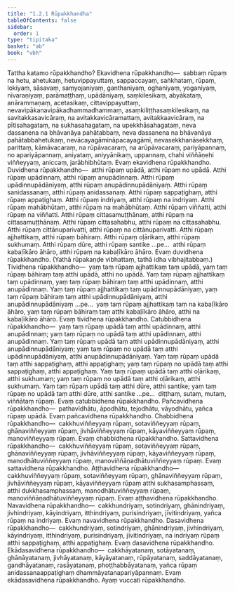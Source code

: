 ```yaml
---
title: "1.2.1 Rūpakkhandha"
tableOfContents: false
sidebar:
  order: 1
type: "tipitaka"
basket: "ab"
book: "vbh"
---
```



<DynamicBreadcrumb />

<Division number="33" book="vbh" bookNo="30" page="13">

<Paragraph number="57" book="vbh">
Tattha katamo rūpakkhandho? Ekavidhena rūpakkhandho—  sabbaṃ rūpaṃ na hetu, ahetukaṃ, hetuvippayuttaṃ, sappaccayaṃ, saṅkhataṃ, rūpaṃ, lokiyaṃ, sāsavaṃ, saṃyojaniyaṃ, ganthaniyaṃ, oghaniyaṃ, yoganiyaṃ, nīvaraṇiyaṃ, parāmaṭṭhaṃ, upādāniyaṃ, saṃkilesikaṃ, abyākataṃ, anārammaṇaṃ, acetasikaṃ, cittavippayuttaṃ, nevavipākanavipākadhammadhammaṃ, asaṃkiliṭṭhasaṃkilesikaṃ, na savitakkasavicāraṃ, na avitakkavicāramattaṃ, avitakkaavicāraṃ, na pītisahagataṃ, na sukhasahagataṃ, na upekkhāsahagataṃ, neva dassanena na bhāvanāya pahātabbaṃ, neva dassanena na bhāvanāya pahātabbahetukaṃ, nevācayagāmināpacayagāmī, nevasekkhanāsekkhaṃ, parittaṃ, kāmāvacaraṃ, na rūpāvacaraṃ, na arūpāvacaraṃ, pariyāpannaṃ, no apariyāpannaṃ, aniyataṃ, aniyyānikaṃ, uppannaṃ, chahi viññāṇehi viññeyyaṃ, aniccaṃ, jarābhibhūtaṃ. Evaṃ ekavidhena rūpakkhandho.
</Paragraph>

<Paragraph number="58" book="vbh">
Duvidhena rūpakkhandho—  atthi rūpaṃ upādā, atthi rūpaṃ no upādā. Atthi rūpaṃ upādinnaṃ, atthi rūpaṃ anupādinnaṃ. Atthi rūpaṃ upādinnupādāniyaṃ, atthi rūpaṃ anupādinnupādāniyaṃ. Atthi rūpaṃ sanidassanaṃ, atthi rūpaṃ anidassanaṃ. Atthi rūpaṃ sappaṭighaṃ, atthi rūpaṃ appaṭighaṃ. Atthi rūpaṃ indriyaṃ, atthi rūpaṃ na indriyaṃ. Atthi rūpaṃ mahābhūtaṃ, atthi rūpaṃ na mahābhūtaṃ. Atthi rūpaṃ viññatti, atthi rūpaṃ na viññatti. Atthi rūpaṃ cittasamuṭṭhānaṃ, atthi rūpaṃ na cittasamuṭṭhānaṃ. Atthi rūpaṃ cittasahabhu, atthi rūpaṃ na cittasahabhu. Atthi rūpaṃ cittānuparivatti, atthi rūpaṃ na cittānuparivatti. Atthi rūpaṃ ajjhattikaṃ, atthi rūpaṃ bāhiraṃ. Atthi rūpaṃ oḷārikaṃ, atthi rūpaṃ sukhumaṃ. Atthi rūpaṃ dūre, atthi rūpaṃ santike …pe…  atthi rūpaṃ kabaḷīkāro āhāro, atthi rūpaṃ na kabaḷīkāro āhāro. Evaṃ duvidhena rūpakkhandho.
</Paragraph>

<Paragraph number="59" book="vbh">
(Yathā rūpakaṇḍe vibhattaṃ, tathā idha vibhajitabbaṃ.)
</Paragraph>

<Paragraph number="60" book="vbh">
Tividhena rūpakkhandho—  yaṃ taṃ rūpaṃ ajjhattikaṃ taṃ upādā, yaṃ taṃ rūpaṃ bāhiraṃ taṃ atthi upādā, atthi no upādā. Yaṃ taṃ rūpaṃ ajjhattikaṃ taṃ upādinnaṃ, yaṃ taṃ rūpaṃ bāhiraṃ taṃ atthi upādinnaṃ, atthi anupādinnaṃ. Yaṃ taṃ rūpaṃ ajjhattikaṃ taṃ upādinnupādāniyaṃ, yaṃ taṃ rūpaṃ bāhiraṃ taṃ atthi upādinnupādāniyaṃ, atthi anupādinnupādāniyaṃ …pe…  yaṃ taṃ rūpaṃ ajjhattikaṃ taṃ na kabaḷīkāro āhāro, yaṃ taṃ rūpaṃ bāhiraṃ taṃ atthi kabaḷīkāro āhāro, atthi na kabaḷīkāro āhāro. Evaṃ tividhena rūpakkhandho.
</Paragraph>

<Paragraph number="61" book="vbh">
Catubbidhena rūpakkhandho—  yaṃ taṃ rūpaṃ upādā taṃ atthi upādinnaṃ, atthi anupādinnaṃ; yaṃ taṃ rūpaṃ no upādā taṃ atthi upādinnaṃ, atthi anupādinnaṃ. Yaṃ taṃ rūpaṃ upādā taṃ atthi upādinnupādāniyaṃ, atthi anupādinnupādāniyaṃ; yaṃ taṃ rūpaṃ no upādā taṃ atthi upādinnupādāniyaṃ, atthi anupādinnupādāniyaṃ. Yaṃ taṃ rūpaṃ upādā taṃ atthi sappaṭighaṃ, atthi appaṭighaṃ; yaṃ taṃ rūpaṃ no upādā taṃ atthi sappaṭighaṃ, atthi appaṭighaṃ. Yaṃ taṃ rūpaṃ upādā taṃ atthi oḷārikaṃ, atthi sukhumaṃ; yaṃ taṃ rūpaṃ no upādā taṃ atthi oḷārikaṃ, atthi sukhumaṃ. Yaṃ taṃ rūpaṃ upādā taṃ atthi dūre, atthi santike; yaṃ taṃ rūpaṃ no upādā taṃ atthi dūre, atthi santike …pe…  diṭṭhaṃ, sutaṃ, mutaṃ, viññātaṃ rūpaṃ. Evaṃ catubbidhena rūpakkhandho.
</Paragraph>

<Paragraph number="62" book="vbh">
Pañcavidhena rūpakkhandho—  pathavīdhātu, āpodhātu, tejodhātu, vāyodhātu, yañca rūpaṃ upādā. Evaṃ pañcavidhena rūpakkhandho.
</Paragraph>

<Paragraph number="63" book="vbh">
Chabbidhena rūpakkhandho—  cakkhuviññeyyaṃ rūpaṃ, sotaviññeyyaṃ rūpaṃ, ghānaviññeyyaṃ rūpaṃ, jivhāviññeyyaṃ rūpaṃ, kāyaviññeyyaṃ rūpaṃ, manoviññeyyaṃ rūpaṃ. Evaṃ chabbidhena rūpakkhandho.
</Paragraph>

<Paragraph number="64" book="vbh">
Sattavidhena rūpakkhandho—  cakkhuviññeyyaṃ rūpaṃ, sotaviññeyyaṃ rūpaṃ, ghānaviññeyyaṃ rūpaṃ, jivhāviññeyyaṃ rūpaṃ, kāyaviññeyyaṃ rūpaṃ, manodhātuviññeyyaṃ rūpaṃ, manoviññāṇadhātuviññeyyaṃ rūpaṃ. Evaṃ sattavidhena rūpakkhandho.
</Paragraph>

<Paragraph number="65" book="vbh">
Aṭṭhavidhena rūpakkhandho—  cakkhuviññeyyaṃ rūpaṃ, sotaviññeyyaṃ rūpaṃ, ghānaviññeyyaṃ rūpaṃ, jivhāviññeyyaṃ rūpaṃ, kāyaviññeyyaṃ rūpaṃ atthi sukhasamphassaṃ, atthi dukkhasamphassaṃ, manodhātuviññeyyaṃ rūpaṃ, manoviññāṇadhātuviññeyyaṃ rūpaṃ. Evaṃ aṭṭhavidhena rūpakkhandho.
</Paragraph>

<Paragraph number="66" book="vbh">
Navavidhena rūpakkhandho—  cakkhundriyaṃ, sotindriyaṃ, ghānindriyaṃ, jivhindriyaṃ, kāyindriyaṃ, itthindriyaṃ, purisindriyaṃ, jīvitindriyaṃ, yañca rūpaṃ na indriyaṃ. Evaṃ navavidhena rūpakkhandho.
</Paragraph>

<Paragraph number="67" book="vbh">
Dasavidhena rūpakkhandho—  cakkhundriyaṃ, sotindriyaṃ, ghānindriyaṃ, jivhindriyaṃ, kāyindriyaṃ, itthindriyaṃ, purisindriyaṃ, jīvitindriyaṃ, na indriyaṃ rūpaṃ atthi sappaṭighaṃ, atthi appaṭighaṃ. Evaṃ dasavidhena rūpakkhandho.
</Paragraph>

<Paragraph number="68" book="vbh">
Ekādasavidhena rūpakkhandho—  cakkhāyatanaṃ, sotāyatanaṃ, ghānāyatanaṃ, jivhāyatanaṃ, kāyāyatanaṃ, rūpāyatanaṃ, saddāyatanaṃ, gandhāyatanaṃ, rasāyatanaṃ, phoṭṭhabbāyatanaṃ, yañca rūpaṃ anidassanaappaṭighaṃ dhammāyatanapariyāpannaṃ. Evaṃ ekādasavidhena rūpakkhandho.

</Paragraph>
</Division>

<Paragraph number="69" type="center" book="vbh">
Ayaṃ vuccati rūpakkhandho.
</Paragraph>